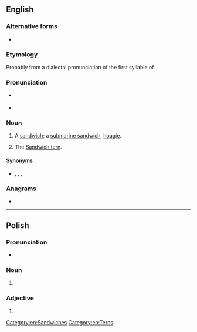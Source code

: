 ==English==

===Alternative forms===
* {{alter|en|sarny|sarney}}

===Etymology===
Probably from a dialectal pronunciation of the first syllable of {{m|en|sandwich}}

===Pronunciation===
* {{a|British}} {{IPA|/ˈsɑːni/|lang=en}}
* {{rhymes|ɑː(r)ni|lang=en}}

===Noun===
{{en-noun}}

# {{lb|en|British|informal}} A [[sandwich]]; a [[submarine sandwich]], [[hoagie]].
# {{lb|en|UK|birdwatching}} The [[Sandwich tern]].

====Synonyms====
* {{sense|sandwich}} {{l|en|sanger}} {{qualifier|AU|informal}}, {{l|en|sango}} {{qualifier|AU|informal}}, {{l|en|sarmie}} {{qualifier|RSA|informal}}, {{l|en|sambo}} {{qualifier|Ireland|informal}}

===Anagrams===
* {{anagrams|en|a=aeinrs|Neiras|Nerias|Raines|Resian|arisen|arsine|erasin}}

[[Category:en:Sandwiches]]
[[Category:en:Terns]]

----

==Polish==

===Pronunciation===
* {{pl-IPA}}

===Noun===
{{head|pl|noun form|g=f}}

# {{inflection of|pl|sarna||dat//loc|s}}

===Adjective===
{{head|pl|adjective form}}

# {{inflection of|pl|sarni||n|nom//acc//voc|s|;|nv|nom//acc//voc|p}}